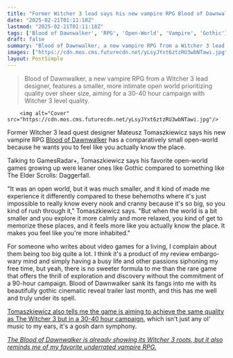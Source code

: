 ```yaml
---
title: "Former Witcher 3 lead says his new vampire RPG Blood of Dawnwalker has a smaller open world because 'it feels more like you actually know the place' compared to 'behemoths'"
date: "2025-02-21T01:11:18Z"
lastmod: "2025-02-21T01:11:18Z"
tags: ['Blood of Dawnwalker', 'RPG', 'Open-World', 'Vampire', 'Gothic']
draft: false
summary: "Blood of Dawnwalker, a new vampire RPG from a Witcher 3 lead designer, features a smaller, more intimate open world prioritizing quality over sheer size, aiming for a 30-40 hour campaign with Witcher 3 level quality."
images: ["https://cdn.mos.cms.futurecdn.net/yLsyJYxt6ztzRU3wbNTawi.jpg"]
layout: PostSimple
---
```

> Blood of Dawnwalker, a new vampire RPG from a Witcher 3 lead designer, features a smaller, more intimate open world prioritizing quality over sheer size, aiming for a 30-40 hour campaign with Witcher 3 level quality.


        <img alt="Cover" src="https://cdn.mos.cms.futurecdn.net/yLsyJYxt6ztzRU3wbNTawi.jpg"/>
        
Former Witcher 3 lead quest designer Mateusz Tomaszkiewicz says his new vampire RPG [Blood of Dawnwalker](https://www.gamesradar.com/the-blood-of-dawnwalker-guide/) has a comparatively small open-world because he wants you to feel like you actually know the place.

Talking to GamesRadar+, Tomaszkiewicz says his favorite open-world games growing up were leaner ones like Gothic compared to something like The Elder Scrolls: Daggerfall.

"It was an open world, but it was much smaller, and it kind of made me experience it differently compared to these behemoths where it's just impossible to really know every nook and cranny because it's so big, so you kind of rush through it," Tomaszkiewicz says. "But when the world is a bit smaller and you explore it more calmly and more relaxed, you kind of get to memorize these places, and it feels more like you actually know the place. It makes you feel like you're more inhabited."

For someone who writes about video games for a living, I complain about them being too big quite a lot. I think it's a product of my review embargo-wary mind and simply having a busy life and other passions siphoning my free time, but yeah, there is no sweeter formula to me than the rare game that offers the thrill of exploration and discovery without the commitment of a 90-hour campaign. Blood of Dawnwalker sank its fangs into me with its beautifully gothic cinematic reveal trailer last month, and this has me well and truly under its spell.

[Tomaszkiewicz also tells me the game is aiming to achieve the same quality as The Witcher 3 but in a 30-40 hour campaign](https://www.gamesradar.com/games/rpg/ex-cdpr-devs-new-open-world-vampire-rpg-is-aiming-for-the-quality-level-of-the-witcher-3-but-since-its-a-smaller-studio-only-about-a-30-40-hour-campaign/), which isn't just any ol' music to my ears, it's a gosh darn symphony.

[<em>The Blood of Dawnwalker is already showing its Witcher 3 roots, but it also reminds me of my favorite underrated vampire RPG.</em>](https://www.gamesradar.com/games/rpg/the-blood-of-dawnwalker-is-already-showing-its-witcher-3-roots-but-it-also-reminds-me-of-my-favorite-underrated-vampire-rpg/)
        